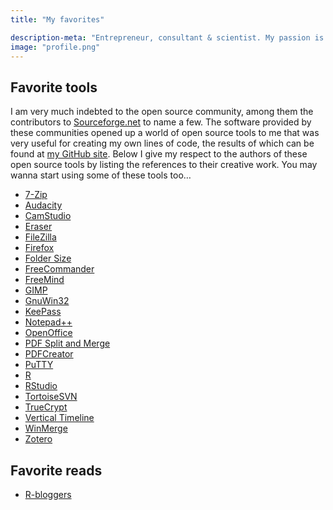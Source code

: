 ```yaml
---
title: "My favorites"

description-meta: "Entrepreneur, consultant & scientist. My passion is finding the right answers with observational data, computer code and human intelligence."
image: "profile.png"
---
```


## Favorite tools

I am very much indebted to the open source community, among them the contributors to [Sourceforge.net](https://sourceforge.net/) to name a few. The software provided by these communities opened up a world of open source tools to me that was very useful for creating my own lines of code, the results of which can be found at [my GitHub site](https://github.com/pjastam/). Below I give my respect to the authors of these open source tools by listing the references to their creative work. You may wanna start using some of these tools too...

- [7-Zip](http://sourceforge.net/projects/sevenzip/)
- [Audacity](http://sourceforge.net/projects/audacity/)
- [CamStudio](http://sourceforge.net/projects/camstudio/)
- [Eraser](http://sourceforge.net/projects/eraser/)
- [FileZilla](http://sourceforge.net/projects/filezilla/)
- [Firefox](http://support.mozilla.org/en-US/products/firefox/)
- [Folder Size](http://sourceforge.net/projects/foldersize/)
- [FreeCommander](http://sourceforge.net/projects/freecommander/)
- [FreeMind](http://sourceforge.net/projects/freemind/)
- [GIMP](http://www.gimp.org/)
- [GnuWin32](http://sourceforge.net/projects/getgnuwin32/)
- [KeePass](http://sourceforge.net/projects/keepass/)
- [Notepad++](http://notepad-plus-plus.org/)
- [OpenOffice](http://sourceforge.net/projects/openofficeorg.mirror/)
- [PDF Split and Merge](http://sourceforge.net/projects/pdfsam/)
- [PDFCreator](http://www.pdfforge.org/pdfcreator/)
- [PuTTY](http://www.putty.org/)
- [R](http://www.r-project.org/)
- [RStudio](http://www.rstudio.com/)
- [TortoiseSVN](http://sourceforge.net/projects/tortoisesvn/)
- [TrueCrypt](http://sourceforge.net/projects/truecrypt/)
- [Vertical Timeline](http://codyhouse.co/gem/vertical-timeline/)
- [WinMerge](http://sourceforge.net/projects/winmerge/)
- [Zotero](http://www.zotero.org/pjastam)

## Favorite reads

- [R-bloggers](http://r-bloggers.com/)
